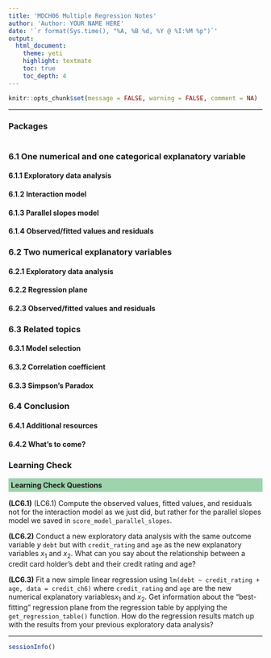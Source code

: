 ```yaml
---
title: 'MDCH06 Multiple Regression Notes'
author: 'Author: YOUR NAME HERE'
date: '`r format(Sys.time(), "%A, %B %d, %Y @ %I:%M %p")`'
output: 
  html_document: 
    theme: yeti
    highlight: textmate
    toc: true
    toc_depth: 4
---
```


```r
knitr::opts_chunk$set(message = FALSE, warning = FALSE, comment = NA)
```

***

### Packages

```r

```

### 6.1 One numerical and one categorical explanatory variable


#### 6.1.1 Exploratory data analysis


#### 6.1.2 Interaction model


#### 6.1.3 Parallel slopes model


#### 6.1.4 Observed/fitted values and residuals


### 6.2 Two numerical explanatory variables


#### 6.2.1 Exploratory data analysis


#### 6.2.2 Regression plane


#### 6.2.3 Observed/fitted values and residuals


### 6.3 Related topics


#### 6.3.1 Model selection


#### 6.3.2 Correlation coefficient


#### 6.3.3 Simpson’s Paradox


### 6.4 Conclusion


#### 6.4.1 Additional resources


#### 6.4.2 What’s to come?


### Learning Check

<p style="background-color:#9ED3AD; padding: 5px;">**Learning Check Questions**</p>

**(LC6.1)** (LC6.1) Compute the observed values, fitted values, and residuals not for the interaction model as we just did, but rather for the parallel slopes model we saved in `score_model_parallel_slopes`.


**(LC6.2)** Conduct a new exploratory data analysis with the same outcome variable $y$ `debt` but with `credit_rating` and `age` as the new explanatory variables $x_1$ and $x_2$. What can you say about the relationship between a credit card holder’s debt and their credit rating and age?


**(LC6.3)** Fit a new simple linear regression using `lm(debt ~ credit_rating + age, data = credit_ch6)` where `credit_rating` and `age` are the new numerical explanatory variables$x_1$ and $x_2$. Get information about the “best-fitting” regression plane from the regression table by applying the `get_regression_table()` function. How do the regression results match up with the results from your previous exploratory data analysis?


***
```r
sessionInfo()
```
